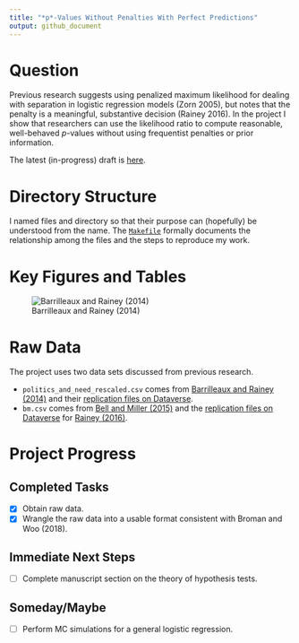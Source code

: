 ```yaml
---
title: "*p*-Values Without Penalties With Perfect Predictions"
output: github_document
---
```


# Question

Previous research suggests using penalized maximum likelihood for dealing with separation in logistic regression models (Zorn 2005), but notes that the penalty is a meaningful, substantive decision (Rainey 2016). In the project I show that researchers can use the likelihood ratio to compute reasonable, well-behaved *p*-values without using frequentist penalties or prior information.

The latest (in-progress) draft is [here](doc/wilks.pdf).

# Directory Structure

I named files and directory so that their purpose can (hopefully) be understood from the name. The [`Makefile`](Makefile) formally documents the relationship among the files and the steps to reproduce my work.

# Key Figures and Tables

![Barrilleaux and Rainey (2014)](doc/tab/br-fits-s-gh.png)

# Raw Data

The project uses two data sets discussed from previous research. 

- `politics_and_need_rescaled.csv` comes from [Barrilleaux and Rainey (2014)](http://www.carlislerainey.com/papers/need.pdf) and their [replication files on Dataverse](https://dataverse.unc.edu/dataset.xhtml?persistentId=doi:10.15139/S3/12130).
- `bm.csv` comes from [Bell and Miller (2015)](https://journals.sagepub.com/doi/abs/10.1177/0022002713499718) and the [replication files on Dataverse](https://dataverse.harvard.edu/dataset.xhtml?persistentId=doi:10.7910/DVN/VW7G2Q) for [Rainey (2016)](http://www.carlislerainey.com/papers/separation.pdf).

# Project Progress

## Completed Tasks

- [x] Obtain raw data.
- [x] Wrangle the raw data into a usable format consistent with Broman and Woo (2018).

## Immediate Next Steps

- [ ] Complete manuscript section on the theory of hypothesis tests.

## Someday/Maybe

- [ ] Perform MC simulations for a general logistic regression.
